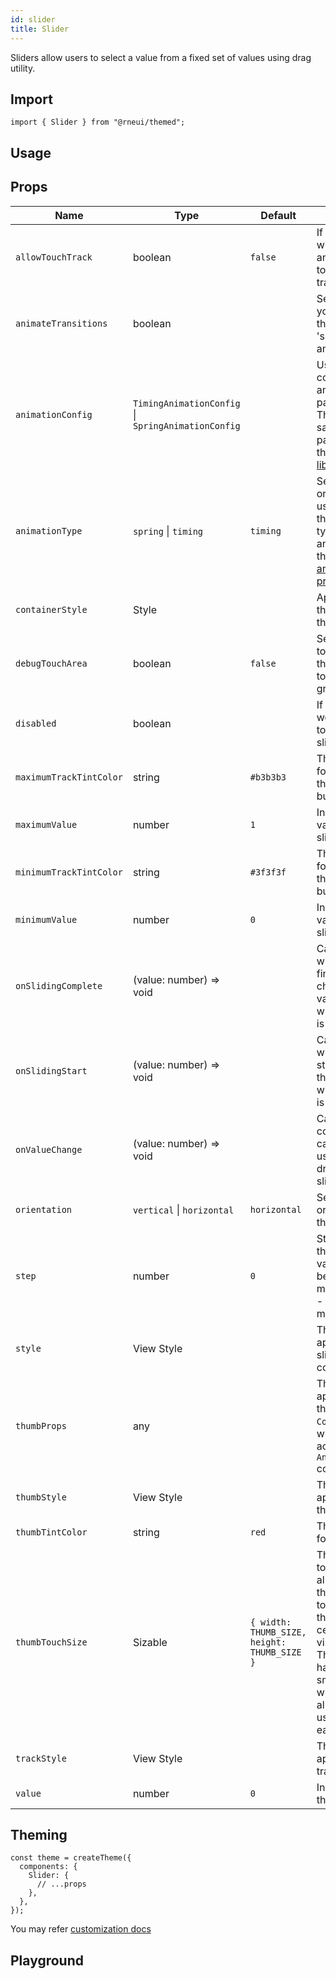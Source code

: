```yaml
---
id: slider
title: Slider
---
```



<IconsStyle />

Sliders allow users to select a value from a fixed set of values using drag utility.

## Import

```tsx
import { Slider } from "@rneui/themed";
```

## Usage

<Usage />

## Props

<div class='table-responsive'>

| Name                    | Type                                               | Default                                     | Description                                                                                                                                                                                                   |
| ----------------------- | -------------------------------------------------- | ------------------------------------------- | ------------------------------------------------------------------------------------------------------------------------------------------------------------------------------------------------------------- |
| `allowTouchTrack`       | boolean                                            | `false`                                     | If true, thumb will respond and jump to any touch along the track.                                                                                                                                            |
| `animateTransitions`    | boolean                                            |                                             | Set to true if you want to use the default 'spring' animation.                                                                                                                                                |
| `animationConfig`       | `TimingAnimationConfig` \| `SpringAnimationConfig` |                                             | Used to configure the animation parameters. These are the same parameters in the [Animated library](https://reactnative.dev/docs/animations.html).                                                            |
| `animationType`         | `spring` \| `timing`                               | `timing`                                    | Set to 'spring' or 'timing' to use one of those two types of animations with the default [animation properties](https://reactnative.dev/docs/animations.html).                                                |
| `containerStyle`        | Style                                              |                                             | Apply style to the container of the slider.                                                                                                                                                                   |
| `debugTouchArea`        | boolean                                            | `false`                                     | Set this to true to visually see the thumb touch rect in green.                                                                                                                                               |
| `disabled`              | boolean                                            |                                             | If true the user won't be able to move the slider.                                                                                                                                                            |
| `maximumTrackTintColor` | string                                             | `#b3b3b3`                                   | The color used for the track to the right of the button.                                                                                                                                                      |
| `maximumValue`          | number                                             | `1`                                         | Initial maximum value of the slider.                                                                                                                                                                          |
| `minimumTrackTintColor` | string                                             | `#3f3f3f`                                   | The color used for the track to the left of the button.                                                                                                                                                       |
| `minimumValue`          | number                                             | `0`                                         | Initial minimum value of the slider.                                                                                                                                                                          |
| `onSlidingComplete`     | (value: number) => void                            |                                             | Callback called when the user finishes changing the value (e.g. when the slider is released).                                                                                                                 |
| `onSlidingStart`        | (value: number) => void                            |                                             | Callback called when the user starts changing the value (e.g. when the slider is pressed).                                                                                                                    |
| `onValueChange`         | (value: number) => void                            |                                             | Callback continuously called while the user is dragging the slider.                                                                                                                                           |
| `orientation`           | `vertical` \| `horizontal`                         | `horizontal`                                | Set the orientation of the slider.                                                                                                                                                                            |
| `step`                  | number                                             | `0`                                         | Step value of the slider. The value should be between 0 and maximumValue - minimumValue).                                                                                                                     |
| `style`                 | View Style                                         |                                             | The style applied to the slider container.                                                                                                                                                                    |
| `thumbProps`            | any                                                |                                             | The props applied to the thumb. Uses `Component` prop which can accept `Animated` components.                                                                                                                 |
| `thumbStyle`            | View Style                                         |                                             | The style applied to the thumb.                                                                                                                                                                               |
| `thumbTintColor`        | string                                             | `red`                                       | The color used for the thumb.                                                                                                                                                                                 |
| `thumbTouchSize`        | Sizable                                            | `{ width: THUMB_SIZE, height: THUMB_SIZE }` | The size of the touch area that allows moving the thumb. The touch area has the same center as the visible thumb. This allows to have a visually small thumb while still allowing the user to move it easily. |
| `trackStyle`            | View Style                                         |                                             | The style applied to the track.                                                                                                                                                                               |
| `value`                 | number                                             | `0`                                         | Initial value of the slider.                                                                                                                                                                                  |

</div>

## Theming

```tsx
const theme = createTheme({
  components: {
    Slider: {
      // ...props
    },
  },
});
```

You may refer [customization docs](../customization)

## Playground

<Play />
